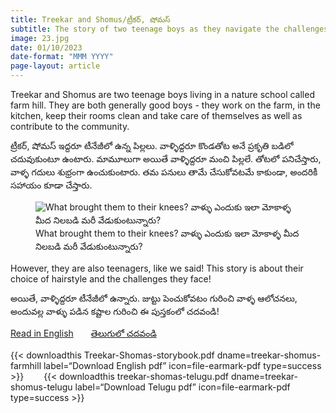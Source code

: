 ```yaml
---
title: Treekar and Shomus/ట్రీకర్, షోమస్  
subtitle: The story of two teenage boys as they navigate the challenges of daily life! ఇద్దరు టీనేజీ అబ్బాయిల రోజువారీ కష్టాలు! 
image: 23.jpg
date: 01/10/2023
date-format: "MMM YYYY"
page-layout: article
---
```

Treekar and Shomus are two teenage boys living in a nature school called farm hill. They are both generally good boys - they work on the farm, in the kitchen, keep their rooms clean and take care of themselves as well as contribute to the community. 

ట్రీకర్, షోమస్ ఇద్దరూ టీనేజీలో ఉన్న పిల్లలు. వాళ్ళిద్దరూ కొండతోట అనే ప్రకృతి బడిలో చదువుకుంటూ ఉంటారు. మామూలుగా అయితే వాళ్ళిద్దరూ మంచి పిల్లలే. తోటలో పనిచేస్తారు, వాళ్ళ గదులు శుభ్రంగా ఉంచుకుంటారు. తమ పనులు తామే చేసుకోవటమే కాకుండా, అందరికీ సహాయం కూడా చేస్తారు. 

![What brought them to their knees? వాళ్ళు ఎందుకు ఇలా మోకాళ్ళ మీద నిలబడి మరీ వేడుకుంటున్నారు?](23.jpg)

However, they are also teenagers, like we said! This story is about their choice of hairstyle and the challenges they face! 

అయితే, వాళ్ళిద్దరూ టీనేజీలో ఉన్నారు. జుట్టు పెంచుకోవటం గురించి వాళ్ళ ఆలోచనలు, అందువల్ల వాళ్ళు పడిన కష్టాల గురించి ఈ పుస్తకంలో చదవండి!  


[Read in English](/books/own-picture-books/treekar-shomus/treekar.html){.btn .btn-primary}&emsp;&emsp;[తెలుగులో చదవండి](/books/own-picture-books/treekar-shomus/treekar-telugu.html){.btn .btn-primary}

{{< downloadthis Treekar-Shomas-storybook.pdf dname=treekar-shomus-farmhill label="Download English pdf" icon=file-earmark-pdf type=success >}}&emsp; &emsp;{{< downloadthis treekar-shomas-telugu.pdf dname=treekar-shomus-telugu label="Download Telugu pdf" icon=file-earmark-pdf type=success >}}


